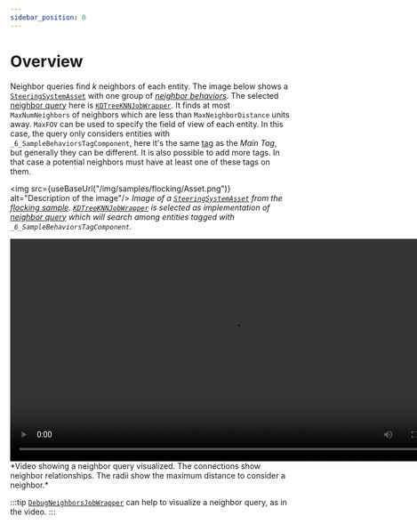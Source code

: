 ```yaml
---
sidebar_position: 0
---
```



# Overview

Neighbor queries find *k* neighbors of each entity. The image below shows a [`SteeringSystemAsset`](/docs/documentation-core/base-system/SteeringSystemAsset) with one group of [*neighbor behaviors*](/docs/documentation-core/behaviors/neighbor-behaviors/intro). The selected [neighbor query](/docs/documentation-core/queries/neighbor_queries/neighbor-queries) here is [`KDTreeKNNJobWrapper`](/docs/documentation-defaults/queries/neighbor-queries/kd-tree-knn). It finds at most `MaxNumNeighbors` of neighbors which are less than `MaxNeighborDistance` units away. `MaxFOV` can be used to specify the field of view of each entity. In this case, the query only considers entities with `_6_SampleBehaviorsTagComponent`, here it's the same [tag](/docs/documentation-core/components/Tags) as the *Main Tag*, but generally they can be different. It is also possible to add more tags. In that case a potential neighbors must have at least one of these tags on them. 

<img src={useBaseUrl("/img/samples/flocking/Asset.png")} alt="Description of the image"/>
*Image of a [`SteeringSystemAsset`](/docs/documentation-core/base-system/SteeringSystemAsset) from the [flocking sample](/docs/samples/flocking). [`KDTreeKNNJobWrapper`](/docs/documentation-defaults/queries/neighbor-queries/kd-tree-knn) is selected as implementation of [neighbor query](/docs/documentation-core/queries/neighbor_queries/neighbor-queries) which will search among entities tagged with `_6_SampleBehaviorsTagComponent`.*

<video controls width="800">
    <source src={useBaseUrl("/videos/DebugJob.mp4")} type="video/mp4" />
    Your browser does not support the video tag.
</video>
*Video showing a neighbor query visualized. The connections show neighbor relationships. The radii show the maximum distance to consider a neighbor.*

:::tip
[`DebugNeighborsJobWrapper`](/docs/documentation-defaults/behaviors/neighbor-behaviors/debug-neigbhors) can help to visualize a neighbor query, as in the video.
:::